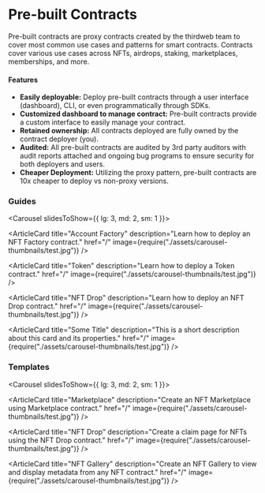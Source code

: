 
# Pre-built Contracts

Pre-built contracts are proxy contracts created by the thirdweb team to cover most common use cases and patterns for smart contracts. Contracts cover various use cases across NFTs, airdrops, staking, marketplaces, memberships, and more.

#### Features

- **Easily deployable:** Deploy pre-built contracts through a user interface (dashboard), CLI, or even programmatically through SDKs.
- **Customized dashboard to manage contract:** Pre-built contracts provide a custom interface to easily manage your contract.
- **Retained ownership:** All contracts deployed are fully owned by the contract deployer (you).
- **Audited:** All pre-built contracts are audited by 3rd party auditors with audit reports attached and ongoing bug programs to ensure security for both deployers and users.
- **Cheaper Deployment:** Utilizing the proxy pattern, pre-built contracts are 10x cheaper to deploy vs non-proxy versions.

### Guides

<Carousel slidesToShow={{
	lg: 3,
	md: 2,
	sm: 1
}}>

<ArticleCard
	title="Account Factory"
	description="Learn how to deploy an NFT Factory contract."
	href="/"
	image={require("./assets/carousel-thumbnails/test.jpg")}
/>

<ArticleCard
	title="Token"
	description="Learn how to deploy a Token contract."
	href="/"
	image={require("./assets/carousel-thumbnails/test.jpg")}
/>

<ArticleCard
	title="NFT Drop"
	description="Learn how to deploy an NFT Drop contract."
	href="/"
	image={require("./assets/carousel-thumbnails/test.jpg")}
/>

<ArticleCard
	title="Some Title"
	description="This is a short description about this card and its properties."
	href="/"
	image={require("./assets/carousel-thumbnails/test.jpg")}
/>

</Carousel>

### Templates

<Carousel slidesToShow={{
	lg: 3,
	md: 2,
	sm: 1
}}>

<ArticleCard
	title="Marketplace"
	description="Create an NFT Marketplace using Marketplace contract."
	href="/"
	image={require("./assets/carousel-thumbnails/test.jpg")}
/>

<ArticleCard
	title="NFT Drop"
	description="Create a claim page for NFTs using the NFT Drop contract."
	href="/"
	image={require("./assets/carousel-thumbnails/test.jpg")}
/>

<ArticleCard
	title="NFT Gallery"
	description="Create an NFT Gallery to view and display metadata from any NFT contract."
	href="/"
	image={require("./assets/carousel-thumbnails/test.jpg")}
/>

</Carousel>
